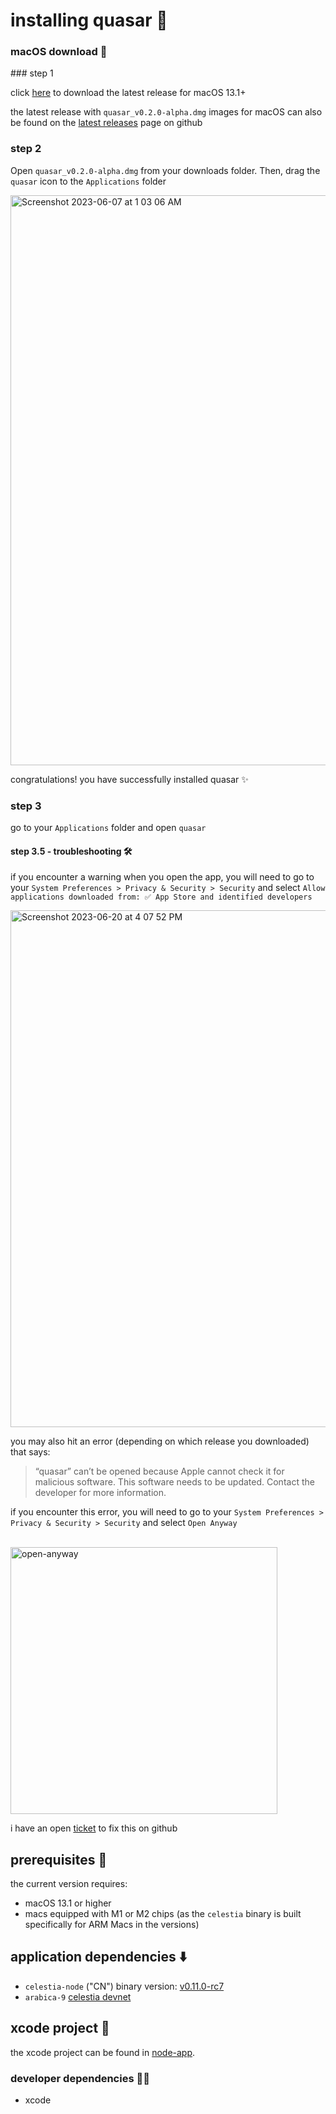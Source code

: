 # installing quasar 🚀

### macOS download 💾

 
<Steps>
### step 1

click [here](https://github.com/jcstein/node-app/releases/download/quasar_v0.2.0-alpha_CN-v0.11.0-rc7_Arabica/quasar_v0.2.0-alpha.dmg) to download the latest release for macOS 13.1+

the latest release with `quasar_v0.2.0-alpha.dmg`
images for macOS can also be found on the
[latest releases](https://github.com/jcstein/node-app/releases/latest) page on github

### step 2
 
Open `quasar_v0.2.0-alpha.dmg` from your downloads folder.
Then, drag the `quasar` icon to the `Applications` folder

<img width="912" alt="Screenshot 2023-06-07 at 1 03 06 AM" src="https://github.com/jcstein/node-app/assets/46639943/d5eee61f-bdbc-43da-85c0-b1b15b1af97b" />

congratulations! you have successfully installed quasar ✨

### step 3

go to your `Applications` folder and open `quasar`

#### step 3.5 - troubleshooting 🛠️

if you encounter a warning when you open the app, you will need to go to your
`System Preferences > Privacy & Security > Security` and select `Allow applications downloaded from: ✅ App Store and identified developers`

<img width="827" alt="Screenshot 2023-06-20 at 4 07 52 PM" src="https://github.com/jcstein/node-app/assets/46639943/4027fcb2-fad2-436a-a051-9cca6f5b9742" />

you may also hit an error (depending on which release you downloaded) that says: 

> “quasar” can’t be opened because Apple cannot check it for malicious software.
> This software needs to be updated. Contact the developer for more information.

if you encounter this error, you will need to go to your
`System Preferences > Privacy & Security > Security` and select `Open Anyway`

<br />

<img width="427" alt="open-anyway" src="/open-anyway.png" />

i have an open [ticket](https://github.com/jcstein/node-app/issues/36) to fix this on github

</Steps>

## prerequisites 🧱

the current version requires:

* macOS 13.1 or higher
* macs equipped with M1 or M2 chips (as the `celestia` binary is built specifically for ARM Macs in the 
versions)

## application dependencies ⬇️

* `celestia-node` ("CN") binary version: [v0.11.0-rc7](https://github.com/celestiaorg/celestia-node/releases/tag/v0.11.0-rc7)
* `arabica-9` [celestia devnet](https://docs.celestia.org/nodes/arabica-devnet/)

## xcode project 🔨

the xcode project can be found in [node-app](https://github.com/jcstein/node-app).

### developer dependencies 👩‍💻

* xcode
